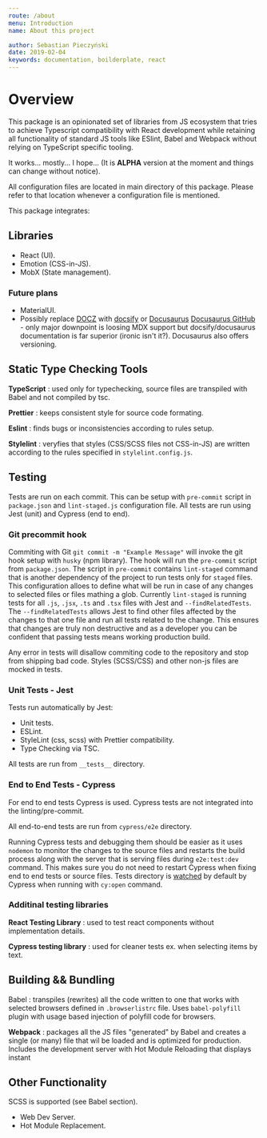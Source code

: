 ```yaml
---
route: /about
menu: Introduction
name: About this project

author: Sebastian Pieczyński
date: 2019-02-04
keywords: documentation, boilderplate, react
---
```


# Overview

This package is an opinionated set of libraries from JS ecosystem that tries to achieve Typescript compatibility with React development while retaining all functionality of standard JS tools like ESlint, Babel and Webpack without relying on TypeScript specific tooling.

It works... mostly... I hope... (It is **ALPHA** version at the moment and things can change without notice).

All configuration files are located in main directory of this package. Please refer to that location whenever a configuration file is mentioned.

This package integrates:

## Libraries

- React (UI).
- Emotion (CSS-in-JS).
- MobX (State management).

### Future plans

- MaterialUI.
- Possibly replace [DOCZ](https://www.docz.site) with [docsify](https://docsify.js.org/#/?id=docsify) or [Docusaurus](https://docusaurus.io) [Docusaurus GitHub](https://github.com/facebook/Docusaurus) - only major downpoint is loosing MDX support but docsify/docusaurus documentation is far superior (ironic isn't it?). Docusaurus also offers versioning.

## Static Type Checking Tools

**TypeScript**
: used only for typechecking, source files are transpiled with Babel and not compiled by tsc.

**Prettier**
: keeps consistent style for source code formating.

**Eslint**
: finds bugs or inconsistencies according to rules setup.

**Stylelint**
: veryfies that styles (CSS/SCSS files not CSS-in-JS) are written according to the rules specified in `stylelint.config.js`.

## Testing

Tests are run on each commit. This can be setup with `pre-commit` script in `package.json` and `lint-staged.js` configuration file. All tests are run using Jest (unit) and Cypress (end to end).

### Git precommit hook

Commiting with Git `git commit -m "Example Message"` will invoke the git hook setup with `husky` (npm library). The hook will run the `pre-commit` script from `package.json`. The script in `pre-commit` contains `lint-staged` command that is another dependency of the project to run tests only for `staged` files. This configuration alloes to define what will be run in case of any changes to selected files or files mathing a glob. Currently `lint-staged` is running tests for all `.js`, `.jsx`, `.ts` and `.tsx` files with Jest and `--findRelatedTests`. The `--findRelatedTests` allows Jest to find other files affected by the changes to that one file and run all tests related to the change. This ensures that changes are truly non destructive and as a developer you can be confident that passing tests means working production build.

Any error in tests will disallow commiting code to the repository and stop from shipping bad code.
Styles (SCSS/CSS) and other non-js files are mocked in tests.

### Unit Tests - Jest

Tests run automatically by Jest:

- Unit tests.
- ESLint.
- StyleLint (css, scss) with Prettier compatibility.
- Type Checking via TSC.

All tests are run from `__tests__` directory.

### End to End Tests - Cypress

For end to end tests Cypress is used. Cypress tests are not integrated into the linting/pre-commit.

All end-to-end tests are run from `cypress/e2e` directory.

Running Cypress tests and debugging them should be easier as it uses `nodemon` to monitor the changes to the source files and restarts the build process along with the server that is serving files during `e2e:test:dev` command. This makes sure you do not need to restart Cypress when fixing end to end tests or source files. Tests directory is [watched](https://docs.cypress.io/guides/core-concepts/writing-and-organizing-tests.html#Configuration) by default by Cypress when running with `cy:open` command.

### Additinal testing libraries

**React Testing Library**
: used to test react components without implementation details.

**Cypress testing library**
: used for cleaner tests ex. when selecting items by text.

## Building && Bundling

Babel
: transpiles (rewrites) all the code written to one that works with selected browsers defined in `.browserlistrc` file. Uses `babel-polyfill` plugin with usage based injection of polyfill code for browsers.

**Webpack**
: packages all the JS files "generated" by Babel and creates a single (or many) file that wil be loaded and is optimized for production. Includes the development server with Hot Module Reloading that displays instant

## Other Functionality

SCSS is supported (see Babel section).

- Web Dev Server.
- Hot Module Replacement.
